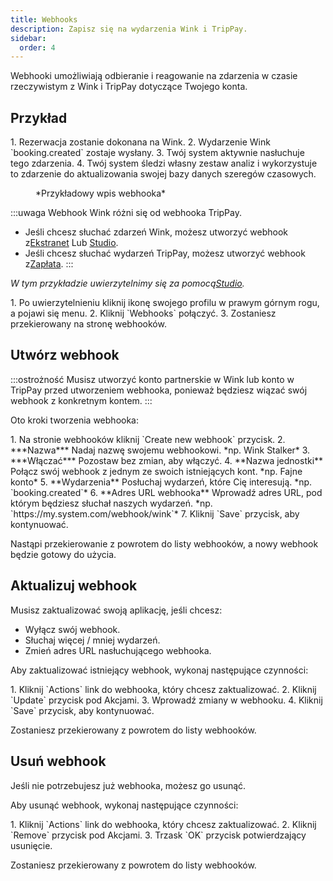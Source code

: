 ```yaml
---
title: Webhooks
description: Zapisz się na wydarzenia Wink i TripPay.
sidebar:
  order: 4
---
```


Webhooki umożliwiają odbieranie i reagowanie na zdarzenia w czasie rzeczywistym z Wink i TripPay dotyczące Twojego konta.

## Przykład

<Steps>
  1. Rezerwacja zostanie dokonana na Wink.
  2. Wydarzenie Wink `booking.created` zostaje wysłany.
  3. Twój system aktywnie nasłuchuje tego zdarzenia.
  4. Twój system śledzi własny zestaw analiz i wykorzystuje to zdarzenie do aktualizowania swojej bazy danych szeregów czasowych.
</Steps>


<figure>
  <CloudinaryImage width="350" height="215" resize="scale" quality="best" alt="Przykładowy webhook" src="academy/webhook" errorImage="noimage_opaque_nyrtl0.png" />

  <figcaption>*Przykładowy wpis webhooka*</figcaption>
</figure>


:::uwaga
Webhook Wink różni się od webhooka TripPay.

* Jeśli chcesz słuchać zdarzeń Wink, możesz utworzyć webhook z[Ekstranet](https://extranet.wink.travel) Lub [Studio](https://studio.wink.travel).
* Jeśli chcesz słuchać wydarzeń TripPay, możesz utworzyć webhook z[Zapłata](https://pay.wink.travel).
  :::

*W tym przykładzie uwierzytelnimy się za pomocą[Studio](https://studio.wink.travel).*

<Steps>
  1. Po uwierzytelnieniu kliknij ikonę swojego profilu w prawym górnym rogu, a pojawi się menu.
  2. Kliknij `Webhooks` połączyć.
  3. Zostaniesz przekierowany na stronę webhooków.
</Steps>


## Utwórz webhook

:::ostrożność
Musisz utworzyć konto partnerskie w Wink lub konto w TripPay przed utworzeniem webhooka, ponieważ będziesz wiązać swój webhook z konkretnym kontem.
:::

Oto kroki tworzenia webhooka:

<Steps>
  1. Na stronie webhooków kliknij `Create new webhook` przycisk.
  2. ***Nazwa*** Nadaj nazwę swojemu webhookowi. *np. Wink Stalker*
  3. ***Włączać*** Pozostaw bez zmian, aby włączyć.
  4. **Nazwa jednostki** Połącz swój webhook z jednym ze swoich istniejących kont. *np. Fajne konto*
  5. **Wydarzenia** Posłuchaj wydarzeń, które Cię interesują. *np. `booking.created`*
  6. **Adres URL webhooka** Wprowadź adres URL, pod którym będziesz słuchał naszych wydarzeń. *np. `https://my.system.com/webhook/wink`*
  7. Kliknij `Save` przycisk, aby kontynuować.
</Steps>


Nastąpi przekierowanie z powrotem do listy webhooków, a nowy webhook będzie gotowy do użycia.

## Aktualizuj webhook

Musisz zaktualizować swoją aplikację, jeśli chcesz:

* Wyłącz swój webhook.
* Słuchaj więcej / mniej wydarzeń.
* Zmień adres URL nasłuchującego webhooka.

Aby zaktualizować istniejący webhook, wykonaj następujące czynności:

<Steps>
  1. Kliknij `Actions` link do webhooka, który chcesz zaktualizować.
  2. Kliknij `Update` przycisk pod Akcjami.
  3. Wprowadź zmiany w webhooku.
  4. Kliknij `Save` przycisk, aby kontynuować.
</Steps>


Zostaniesz przekierowany z powrotem do listy webhooków.

## Usuń webhook

Jeśli nie potrzebujesz już webhooka, możesz go usunąć.

Aby usunąć webhook, wykonaj następujące czynności:

<Steps>
  1. Kliknij `Actions` link do webhooka, który chcesz zaktualizować.
  2. Kliknij `Remove` przycisk pod Akcjami.
  3. Trzask `OK` przycisk potwierdzający usunięcie.
</Steps>


Zostaniesz przekierowany z powrotem do listy webhooków.

